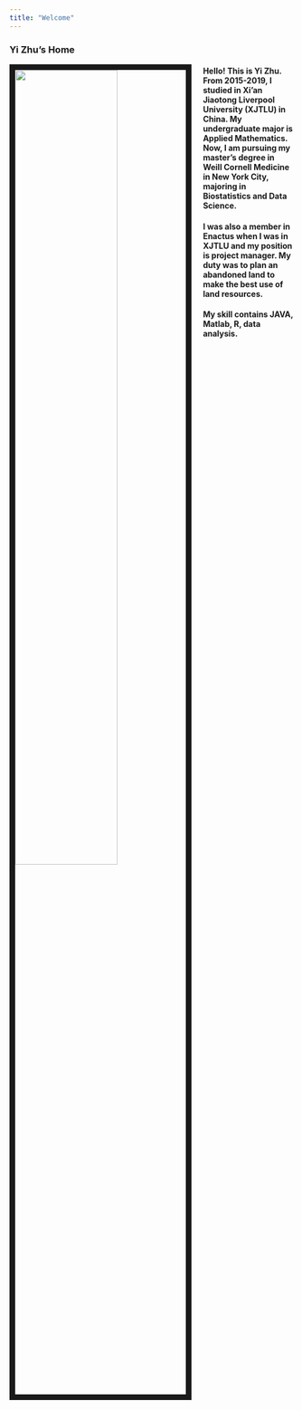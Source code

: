 ```yaml
---
title: "Welcome"
---
```


### Yi Zhu's Home

<link rel="stylesheet" href="styles.css" type="text/css">


<img src = "C:\WeillCornellMedicine\1semester\DataScience1\curryz427.github.io\YiZhu.jpg" style="width: 60%;
border: 10px solid; margin-right: 20px" align = "left">

#### Hello! This is Yi Zhu. From 2015-2019, I studied in Xi'an Jiaotong Liverpool University (XJTLU) in China. My undergraduate major is Applied Mathematics. Now, I am pursuing my master's degree in  Weill Cornell Medicine in New York City, majoring in Biostatistics and Data Science. 


#### I was also a member in Enactus when I was in XJTLU and my position is project manager. My duty was to plan an abandoned land to make the best use of land resources. 


#### My skill contains JAVA, Matlab, R, data analysis.